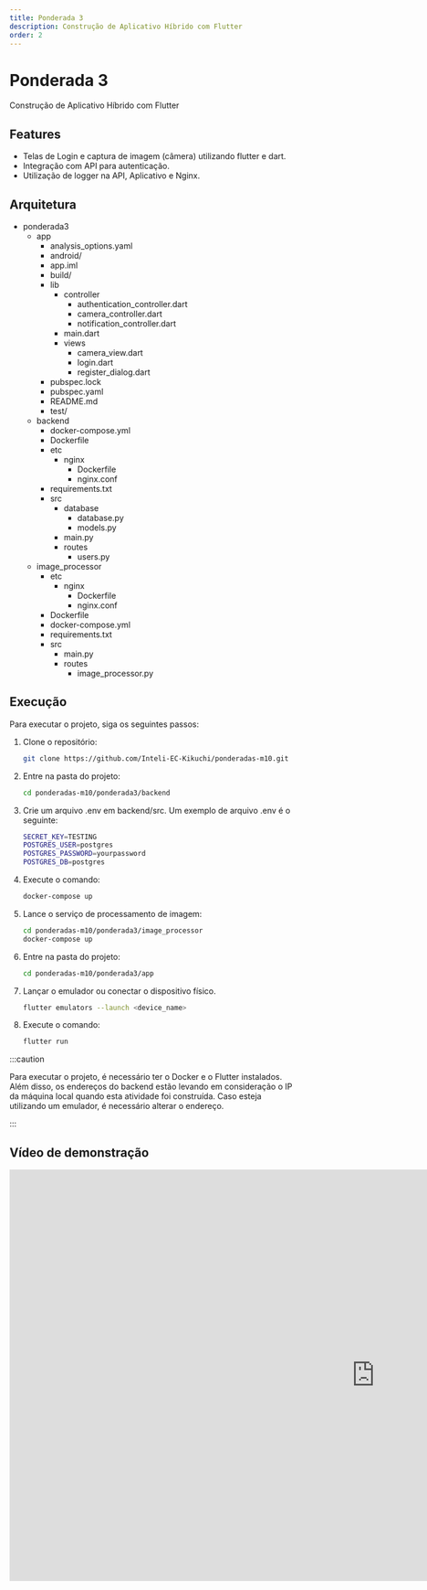 ```yaml
---
title: Ponderada 3
description: Construção de Aplicativo Híbrido com Flutter
order: 2
---
```


# Ponderada 3

Construção de Aplicativo Híbrido com Flutter

## Features
- Telas de Login e captura de imagem (câmera) utilizando flutter e dart.
- Integração com API para autenticação.
- Utilização de logger na API, Aplicativo e Nginx.


## Arquitetura




<FileTree>

- ponderada3
    - app
        - analysis_options.yaml
        - android/
        - app.iml
        - build/
        - lib
            - controller
                - authentication_controller.dart
                - camera_controller.dart
                - notification_controller.dart
            - main.dart
            - views
                - camera_view.dart
                - login.dart
                - register_dialog.dart
        - pubspec.lock
        - pubspec.yaml
        - README.md
        - test/
    - backend
        - docker-compose.yml
        - Dockerfile
        - etc
            - nginx
                - Dockerfile
                - nginx.conf
        - requirements.txt
        - src
            - database
                - database.py
                - models.py
            - main.py
            - routes
                - users.py
    - image_processor
        - etc
            - nginx
                - Dockerfile
                - nginx.conf
        - Dockerfile
        - docker-compose.yml
        - requirements.txt
        - src
            - main.py
            - routes
                - image_processor.py

</FileTree>

## Execução

Para executar o projeto, siga os seguintes passos:


<Steps>

1. Clone o repositório:

    ```bash
    git clone https://github.com/Inteli-EC-Kikuchi/ponderadas-m10.git
    ```

2. Entre na pasta do projeto:

    ```bash
    cd ponderadas-m10/ponderada3/backend
    ```

3. Crie um arquivo .env em backend/src. Um exemplo de arquivo .env é o seguinte:

    ```bash
    SECRET_KEY=TESTING
    POSTGRES_USER=postgres
    POSTGRES_PASSWORD=yourpassword
    POSTGRES_DB=postgres
    ```

4. Execute o comando:

    ```bash
    docker-compose up
    ```

5. Lance o serviço de processamento de imagem:

    ```bash
    cd ponderadas-m10/ponderada3/image_processor
    docker-compose up
    ```

6. Entre na pasta do projeto:

    ```bash
    cd ponderadas-m10/ponderada3/app
    ```

7. Lançar o emulador ou conectar o dispositivo físico.

    ```bash
    flutter emulators --launch <device_name>
    ```

8. Execute o comando:

    ```bash
    flutter run
    ```

</Steps>

:::caution

Para executar o projeto, é necessário ter o Docker e o Flutter instalados.
Além disso, os endereços do backend estão levando em consideração o IP da máquina local quando esta atividade foi construída. Caso esteja utilizando um emulador, é necessário alterar o endereço.

:::

## Vídeo de demonstração

<iframe id="ytplayer" type="text/html" width="1280" height="720"
  src="https://youtu.be/embed/wVPfVc0IOYA?autoplay=1"
allowfullscreen="allowfullscreen"
mozallowfullscreen="mozallowfullscreen" 
msallowfullscreen="msallowfullscreen" 
oallowfullscreen="oallowfullscreen" 
webkitallowfullscreen="webkitallowfullscreen"
frameborder="0"/>